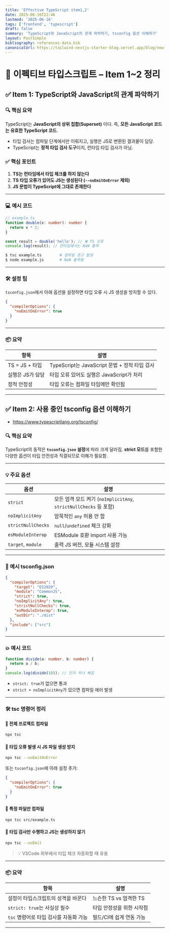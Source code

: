 ```yaml
---
title: 'Effective TypeScript item1,2'
date: 2025-06-16T22:46
lastmod: '2025-06-16'
tags: ['frontend', 'typescript']
draft: false
summary: 'TypeScript와 JavaScript의 관계 파악하기, tsconfig 옵션 이해하기'
layout: PostSimple
bibliography: references-data.bib
canonicalUrl: https://tailwind-nextjs-starter-blog.vercel.app/blog/new-features-in-v1/
---
```


# 📘 이펙티브 타입스크립트 – Item 1~2 정리

## ✅ Item 1: TypeScript와 JavaScript의 관계 파악하기

### 🔍 핵심 요약

TypeScript는 **JavaScript의 상위 집합(Superset)** 이다. 즉, **모든 JavaScript 코드는 유효한 TypeScript 코드**.

- 타입 검사는 컴파일 단계에서만 이뤄지고, 실행은 JS로 변환된 결과물이 담당.
- TypeScript는 **정적 타입 검사 도구**이지, 런타임 타입 검사가 아님.

### ✅ 핵심 포인트

1. **TS는 런타임에서 타입 체크를 하지 않는다**
2. **TS 타입 오류가 있어도 JS는 생성된다 (`--noEmitOnError` 제외)**
3. **JS 문법이 TypeScript에 그대로 존재한다**

---

### 💻 예시 코드

```ts
// example.ts
function double(x: number): number {
  return x * 2;
}

const result = double('hello'); // ❌ TS 오류
console.log(result); // 런타임에서는 NaN 출력
```

```bash
$ tsc example.ts        # 컴파일 경고 발생
$ node example.js       # NaN 출력됨
```

---

### 🛠 설정 팁

`tsconfig.json`에서 아래 옵션을 설정하면 타입 오류 시 JS 생성을 방지할 수 있다.

```json
{
  "compilerOptions": {
    "noEmitOnError": true
  }
}
```

---

### 📦 요약

| 항목             | 설명                                          |
| ---------------- | --------------------------------------------- |
| TS = JS + 타입   | TypeScript는 JavaScript 문법 + 정적 타입 검사 |
| 실행은 JS가 담당 | 타입 오류 있어도 실행은 JavaScript가 처리     |
| 정적 안정성      | 타입 오류는 컴파일 타임에만 확인됨            |

---

## ✅ Item 2: 사용 중인 tsconfig 옵션 이해하기

- https://www.typescriptlang.org/tsconfig/

### 🔍 핵심 요약

TypeScript의 동작은 **`tsconfig.json` 설정**에 따라 크게 달라짐.
**strict 모드**를 포함한 다양한 옵션이 타입 안전성과 직결되므로 이해가 필요함.

---

### 💡 주요 옵션

| 옵션               | 설명                                                              |
| ------------------ | ----------------------------------------------------------------- |
| `strict`           | 모든 엄격 모드 켜기 (`noImplicitAny`, `strictNullChecks` 등 포함) |
| `noImplicitAny`    | 암묵적인 `any` 허용 안 함                                         |
| `strictNullChecks` | `null`/`undefined` 체크 강화                                      |
| `esModuleInterop`  | ESModule 호환 import 사용 가능                                    |
| `target`, `module` | 출력 JS 버전, 모듈 시스템 설정                                    |

---

### 🧾 예시 tsconfig.json

```json
{
  "compilerOptions": {
    "target": "ES2020",
    "module": "CommonJS",
    "strict": true,
    "noImplicitAny": true,
    "strictNullChecks": true,
    "esModuleInterop": true,
    "outDir": "./dist"
  },
  "include": ["src"]
}
```

---

### 💥 예시 코드

```ts
function divide(a: number, b: number) {
  return a / b;
}
console.log(divide(10)); // 인자 하나 빠짐
```

- `strict: true`가 없으면 통과
- `strict + noImplicitAny`가 있으면 컴파일 에러 발생

---

### 🛠 tsc 명령어 정리

#### 🔹 전체 프로젝트 컴파일

```bash
npx tsc
```

#### 🔹 타입 오류 발생 시 JS 파일 생성 방지

```bash
npx tsc --noEmitOnError
```

또는 `tsconfig.json`에 아래 설정 추가:

```json
{
  "compilerOptions": {
    "noEmitOnError": true
  }
}
```

#### 🔹 특정 파일만 컴파일

```bash
npx tsc src/example.ts
```

#### 🔹 타입 검사만 수행하고 JS는 생성하지 않기

```bash
npx tsc --noEmit
```

> 💡 VSCode 외부에서 타입 체크 자동화할 때 유용

---

### 📦 요약

| 항목                                   | 설명                      |
| -------------------------------------- | ------------------------- |
| 설정이 타입스크립트의 성격을 바꾼다    | 느슨한 TS vs 엄격한 TS    |
| `strict: true`는 사실상 필수           | 타입 안정성을 위한 시작점 |
| `tsc` 명령어로 타입 검사를 자동화 가능 | 빌드/CI에 쉽게 연동 가능  |

---
